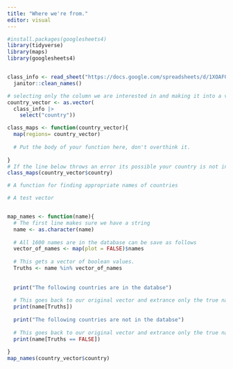 ---
title: "Where we're from."
editor: visual
---

```{r}
#install.packages(googlesheets4)
library(tidyverse)
library(maps)
library(googlesheets4)


class_info <- read_sheet("https://docs.google.com/spreadsheets/d/1XOAFQvBcFvhKwEl5xH6l3nRJK2Wk0hWZ18S9kAZclQ0/edit?usp=sharing") |>
  janitor::clean_names()

# selecting only the column we are interested in and making it into a vector.
country_vector <- as.vector( 
  class_info |>
    select("country"))
```

```{r}
class_maps <- function(country_vector){
  map(regions= country_vector)
  
  # Put the body of your function here, don't overthink it.
  
}
# If the line below throws an error its possible your country is not in the database or mispelled. 
class_maps(country_vector$country)
```

```{r}
# A function for finding appropriate names of countries

# A test vector


map_names <- function(name){
  # The first line makes sure we have a string
  name <- as.character(name)
  
  # All 1600 names are in the database can be save as follows
  vector_of_names <- map(plot = FALSE)$names
  
  # This gets a vector of boolean values. 
  Truths <- name %in% vector_of_names
  
  
  print("The following countries are in the databse")
  
  # This goes back to our original vector and extrance only the true names. 
  print(name[Truths])
  
  print("The following countries are not in the databse")
  
  # This goes back to our original vector and extrance only the true names. 
  print(name[Truths == FALSE])
  
}
map_names(country_vector$country)


```
